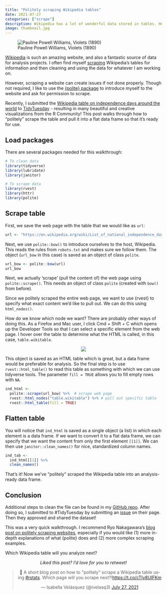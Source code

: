 ```yaml
---
title: "Politely scraping Wikipedia tables"
date: 2021-07-27
categories: ["scrape"]
description: Wikipedia has a lot of wonderful data stored in tables. Here's how to pull them into R.
image: thumbnail.jpg
---
```


![Pauline Powell Williams, Violets (1890)](thumbnail-wide.jpg){fig-alt="Bunches of purple violets with a white background"}

[Wikipedia](https://en.wikipedia.org/wiki/Main_Page) is such an amazing website, and also a fantastic source of data for analysis projects. I often find myself [scraping](https://en.wikipedia.org/wiki/Web_scraping) Wikipedia's tables for information and then cleaning and using the data for whatever I am working on.

However, scraping a website can create issues if not done properly. Though not required, I like to use the [{polite} package](https://github.com/dmi3kno/polite) to introduce myself to the website and ask for permission to scrape.

Recently, I submitted the [Wikipedia table on independence days around the world](https://en.wikipedia.org/wiki/List_of_national_independence_days#List) to [TidyTuesday](https://github.com/rfordatascience/tidytuesday) - resulting in many beautiful and creative visualizations from the R Community! This post walks through how to "politely" scrape the table and pull it into a flat data frame so that it's ready for use.

## Load packages

There are several packages needed for this walkthrough:

```r
# To clean data
library(tidyverse)
library(lubridate)
library(janitor)

# To scrape data
library(rvest)
library(httr)
library(polite)
```

## Scrape table

First, we save the web page with the table that we would like as `url`:

```r
url <- "https://en.wikipedia.org/wiki/List_of_national_independence_days"
```

Next, we use `polite::bow()` to introduce ourselves to the host, Wikipedia. This reads the rules from `robots.txt` and makes sure we follow them. The object (`url_bow` in this case) is saved as an object of class `polite`.

```r
url_bow <- polite::bow(url)
url_bow
```

Next, we actually 'scrape' (pull the content of) the web page using `polite::scrape()`. This needs an object of class `polite` (created with `bow()` from before).

Since we politely scraped the entire web page, we want to use {rvest} to specify what exact content we'd like to pull out. We can do this using `html_nodes()`.

How do we know which node we want? There are probably other ways of doing this. As a Firefox and Mac user, I click Cmd + Shift + C which opens up the Developer Tools so that I can select a specific element from the web page. I hover over the table to determine what the HTML is called, in this case, `table.wikitable`.

<center>
![](webpage.png){fig-alt="Screenshot of Google's Inspector tool on Wikipedia"}
</center>

This object is saved as an HTML table which is great, but a data frame would be preferable for analysis. So the final step is to use `rvest::html_table()` to read this table as something with which we can use tidyverse tools. The parameter `fill = TRUE` allows you to fill empty rows with `NA`.

```r
ind_html <-
  polite::scrape(url_bow) %>%  # scrape web page
  rvest::html_nodes("table.wikitable") %>% # pull out specific table
  rvest::html_table(fill = TRUE) 
```

## Flatten table

You will notice that `ind_html` is saved as a single object (a list) in which each element is a data frame. If we want to convert it to a flat data frame, we can specify that we want the content from only the first element `[[1]]`. We can then use `janitor::clean_names()` for nice, standardized column names.

```r
ind_tab <- 
  ind_html[[1]] %>% 
  clean_names()
```

That's it! Now we've "politely" scraped the Wikipedia table into an analysis-ready data frame.

## Conclusion

Additional steps to clean the file can be found in my [GitHub repo](https://github.com/ivelasq/data-visualization-portfolio/blob/main/independence-days/independence_days.R). After doing so, I submitted to #TidyTuesday by submitting an [issue](https://github.com/rfordatascience/tidytuesday/issues) on their page. Then they approved and shared the dataset!

This was a very quick walkthrough. I recommend Ryo Nakagawara's [blog post on politely scraping websites](https://ryo-n7.github.io/2020-05-14-webscrape-soccer-data-with-R/), especially if you would like (1) more in-depth explanations of what {polite} does and (2) more complex scraping examples.

Which Wikipedia table will you analyze next?

<center>
*Liked this post? I'd love for you to retweet!*
<blockquote class="twitter-tweet"><p lang="en" dir="ltr">📢 A short blog post on how to &quot;politely&quot; scrape a Wikipedia table using <a href="https://twitter.com/hashtag/rstats?src=hash&amp;ref_src=twsrc%5Etfw">#rstats</a>. Which page will you scrape next?!<a href="https://t.co/cTIy8UIFKm">https://t.co/cTIy8UIFKm</a></p>&mdash; Isabella Velásquez (@ivelasq3) <a href="https://twitter.com/ivelasq3/status/1420022159947096065?ref_src=twsrc%5Etfw">July 27, 2021</a></blockquote> <script async src="https://platform.twitter.com/widgets.js" charset="utf-8"></script> 
</center>